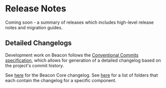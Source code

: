 
<Meta title="Welcome/Releases" />

# Release Notes

Coming soon - a summary of releases which includes high-level release notes and migration guides.

## Detailed Changelogs

Development work on Beacon follows the [Conventional Commits specification](https://www.conventionalcommits.org/en/v1.0.0/), which allows for generation of a detailed changelog based on the project's commit history.

See [here](https://github.com/braze-inc/beacon/blob/main/packages/core/CHANGELOG.md) for the Beacon Core changelog. See [here](https://github.com/braze-inc/beacon/tree/main/packages) for a list of folders that each contain the changelog for a specific component.
